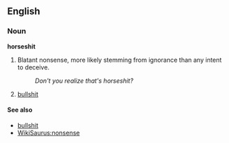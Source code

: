 ==English==

===Noun===
'''horseshit'''
# {{vulgarslang}} Blatant nonsense, more likely stemming from ignorance than any intent to deceive.
#: ''Don't you realize that's horseshit?''
# {{vulgarslang}} [[bullshit]]

====See also====
*[[bullshit]]
*[[WikiSaurus:nonsense]]